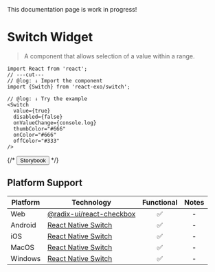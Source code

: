 
<Callout type="warning">
  This documentation page is work in progress!
</Callout>

# Switch Widget

> A component that allows selection of a value within a range.

<Switch
  disabled={false}
  onValueChange={console.log}
  thumbColor="#666"
  onColor="#666"
  offColor="#333"
/>

```tsx twoslash
import React from 'react';
// ---cut---
// @log: ↓ Import the component
import {Switch} from 'react-exo/switch';

// @log: ↓ Try the example
<Switch
  value={true}
  disabled={false}
  onValueChange={console.log}
  thumbColor="#666"
  onColor="#666"
  offColor="#333"
/>
```

{/* <Button href="https://exo.fig.run/?path=/docs/primitives-widgets-switch">Storybook</Button> */}

## Platform Support

| Platform | Technology | Functional | Notes |
| -------- | ---------- | :--------: | :---: |
| Web | [@radix-ui/react-checkbox](https://www.radix-ui.com/primitives/docs/components/switch) | ✅ | - |
| Android | [React Native Switch](https://reactnative.dev/docs/switch) | ✅ | - |
| iOS | [React Native Switch](https://reactnative.dev/docs/switch) | ✅ | - |
| MacOS | [React Native Switch](https://reactnative.dev/docs/switch) | ✅ | - |
| Windows | [React Native Switch](https://reactnative.dev/docs/switch) | ✅ | - |
